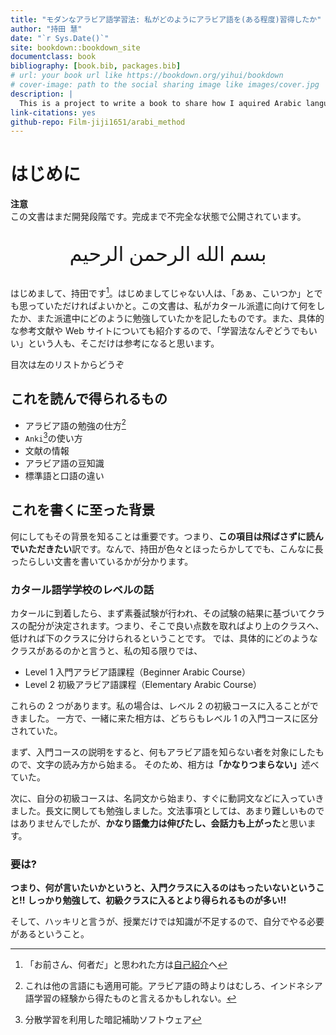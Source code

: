 ---
title: "モダンなアラビア語学習法: 私がどのようにアラビア語を(ある程度)習得したか"
author: "持田 慧"
date: "`r Sys.Date()`"
site: bookdown::bookdown_site
documentclass: book
bibliography: [book.bib, packages.bib]
# url: your book url like https://bookdown.org/yihui/bookdown
# cover-image: path to the social sharing image like images/cover.jpg
description: |
  This is a project to write a book to share how I aquired Arabic language.
link-citations: yes
github-repo: Film-jiji1651/arabi_method
---

# はじめに {#index .unnumbered}

::::::{.infobox .caution data-latex="{caution}"}
**注意**  
この文書はまだ開発段階です。完成まで不完全な状態で公開されています。
::::::

<div style="text-align: center; font-size:xx-large">
<font face="Aref Ruqaa">
    بسم الله الرحمن الرحيم
</font>
</div>

はじめまして、持田です[^index-1]。はじめましてじゃない人は、「あぁ、こいつか」とでも思っていただければよいかと。この文書は、私がカタール派遣に向けて何をしたか、また派遣中にどのように勉強していたかを記したものです。また、具体的な参考文献や Web サイトについても紹介するので、「学習法なんぞどうでもいい」という人も、そこだけは参考になると思います。

[^index-1]: 「お前さん、何者だ」と思われた方は[自己紹介](#author)へ

目次は左のリストからどうぞ

## これを読んで得られるもの {#get .unnumbered}

- アラビア語の勉強の仕方[^index-2]
- `Anki`[^index-3]の使い方
- 文献の情報
- アラビア語の豆知識
- 標準語と口語の違い

[^index-2]: これは他の言語にも適用可能。アラビア語の時よりはむしろ、インドネシア語学習の経験から得たものと言えるかもしれない。
[^index-3]: 分散学習を利用した暗記補助ソフトウェア

## これを書くに至った背景 {#background .unnumbered}

何にしてもその背景を知ることは重要です。つまり、**この項目は飛ばさずに読んでいただきたい**訳です。なんで、持田が色々とほったらかしてでも、こんなに長ったらしい文書を書いているかが分かります。

### カタール語学学校のレベルの話 {#level .unnumbered}

カタールに到着したら、まず素養試験が行われ、その試験の結果に基づいてクラスの配分が決定されます。つまり、そこで良い点数を取ればより上のクラスへ、低ければ下のクラスに分けられるということです。 では、具体的にどのようなクラスがあるのかと言うと、私の知る限りでは、

- Level 1 入門アラビア語課程（Beginner Arabic Course）
- Level 2 初級アラビア語課程（Elementary Arabic Course）

これらの 2 つがあります。私の場合は、レベル 2 の初級コースに入ることができました。 一方で、一緒に来た相方は、どちらもレベル 1 の入門コースに区分されていた。

まず、入門コースの説明をすると、何もアラビア語を知らない者を対象にしたもので、文字の読み方から始まる。 そのため、相方は**「かなりつまらない」**述べていた。

次に、自分の初級コースは、名詞文から始まり、すぐに動詞文などに入っていきました。長文に関しても勉強しました。文法事項としては、あまり難しいものではありませんでしたが、**かなり語彙力は伸びたし、会話力も上がった**と思います。

### 要は? {#nut_shell .unnumbered}

**つまり、何が言いたいかというと、入門クラスに入るのはもったいないということ!!** **しっかり勉強して、初級クラスに入るとより得られるものが多い!!**

そして、ハッキリと言うが、授業だけでは知識が不足するので、自分でやる必要があるということ。
